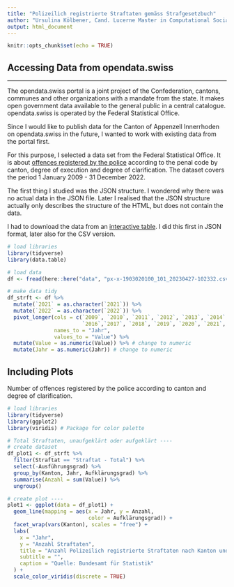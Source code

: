 ```yaml
---
title: "Polizeilich registrierte Straftaten gemäss Strafgesetzbuch"
author: "Ursulina Kölbener, Cand. Lucerne Master in Computational Social Sciences"
output: html_document
---
```


```r
knitr::opts_chunk$set(echo = TRUE)
```

## Accessing Data from opendata.swiss
***

The opendata.swiss portal is a joint project of the Confederation, cantons, communes and other organizations with a mandate from the state. It makes open government data available to the general public in a central catalogue. opendata.swiss is operated by the Federal Statistical Office.

Since I would like to publish data for the Canton of Appenzell Innerrhoden on opendata.swiss in the future, I wanted to work with existing data from the portal first.

For this purpose, I selected a data set from the Federal Statistical Office. It is about [offences registered by the police](https://opendata.swiss/de/dataset/polizeilich-registrierte-straftaten-gemass-strafgesetzbuch-nach-kanton-ausfuhrungsgrad-und-aufk5) according to the penal code by canton, degree of execution and degree of clarification. The dataset covers the period 1 January 2009 - 31 December 2022.

The first thing I studied was the JSON structure. I wondered why there was no actual data in the JSON file. Later I realised that the JSON structure actually only describes the structure of the HTML, but does not contain the data.

I had to download the data from an [interactive table](https://www.pxweb.bfs.admin.ch/pxweb/de/px-x-1903020100_101/px-x-1903020100_101/px-x-1903020100_101.px/). I did this first in JSON format, later also for the CSV version.

```r
# load libraries
library(tidyverse)
library(data.table)

# load data
df <- fread(here::here("data", "px-x-1903020100_101_20230427-102332.csv"), header = TRUE)

# make data tidy
df_strft <- df %>% 
  mutate(`2021` = as.character(`2021`)) %>%
  mutate(`2022` = as.character(`2022`)) %>%
  pivot_longer(cols = c(`2009`, `2010`, `2011`, `2012`, `2013`, `2014`,`2015`, 
                        `2016`,`2017`, `2018`, `2019`, `2020`, `2021`, `2022`),
               names_to = "Jahr",
               values_to = "Value") %>%
  mutate(Value = as.numeric(Value)) %>% # change to numeric
  mutate(Jahr = as.numeric(Jahr)) # change to numeric
```

## Including Plots

Number of offences registered by the police according to canton and degree of clarification.

```r
# load libraries
library(tidyverse)
library(ggplot2)
library(viridis) # Package for color palette

# Total Straftaten, unaufgeklärt oder aufgeklärt ----
# create dataset
df_plot1 <- df_strft %>% 
  filter(Straftat == "Straftat - Total") %>% 
  select(-Ausführungsgrad) %>% 
  group_by(Kanton, Jahr, Aufklärungsgrad) %>% 
  summarise(Anzahl = sum(Value)) %>% 
  ungroup()

# create plot ----
plot1 <- ggplot(data = df_plot1) +
  geom_line(mapping = aes(x = Jahr, y = Anzahl,
                          color = Aufklärungsgrad)) +
  facet_wrap(vars(Kanton), scales = "free") +
  labs(
    x = "Jahr",
    y = "Anzahl Straftaten",
    title = "Anzahl Polizeilich registrierte Straftaten nach Kanton und Aufklärungsgrad",
    subtitle = "",
    caption = "Quelle: Bundesamt für Statistik"
  ) +
  scale_color_viridis(discrete = TRUE)

```


